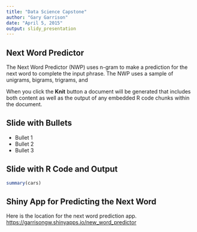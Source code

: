 ```yaml
---
title: "Data Science Capstone"
author: "Gary Garrison"
date: "April 5, 2015"
output: slidy_presentation
---
```


## Next Word Predictor

The Next Word Predictor (NWP) uses n-gram to make a prediction for the next word to complete the input phrase. The NWP uses a sample of unigrams, bigrams, trigrams, and 

When you click the **Knit** button a document will be generated that includes both content as well as the output of any embedded R code chunks within the document.

## Slide with Bullets

- Bullet 1
- Bullet 2
- Bullet 3

## Slide with R Code and Output

```r
summary(cars)
```

## Shiny App for Predicting the Next Word

Here is the location for the next word prediction app. <https://garrisongw.shinyapps.io/new_word_predictor>

